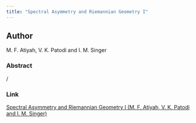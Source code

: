 ```yaml
---
title: "Spectral Asymmetry and Riemannian Geometry I"
---
```


## Author

M. F. Atiyah, V. K. Patodi and I. M. Singer

### Abstract
/

### Link

[Spectral Asymmetry and Riemannian Geometry I (M. F. Atiyah, V. K. Patodi and I. M. Singer)](https://drive.google.com/file/d/1MviSR9Ja1truyhawdRbZMA95wFgtlvB2/view?usp=sharing)